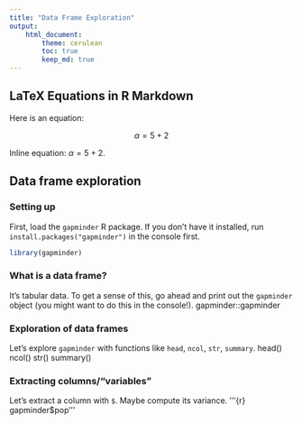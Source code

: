 ```yaml
---
title: "Data Frame Exploration"
output: 
    html_document:
        theme: cerulean
        toc: true
        keep_md: true
---
```


## LaTeX Equations in R Markdown

Here is an equation:

$$\alpha = 5 + 2$$

Inline equation: $\alpha = 5 + 2$. 

## Data frame exploration

### Setting up

First, load the `gapminder` R package. If you don't have it installed, run `install.packages("gapminder")` in the console first.

```r
library(gapminder)
```

### What is a data frame?

It's tabular data. To get a sense of this, go ahead and print out the `gapminder` object (you might want to do this in the console!).
gapminder::gapminder

### Exploration of data frames

Let's explore `gapminder` with functions like `head`, `ncol`, `str`, `summary`.
head()
ncol()
str()
summary()

### Extracting columns/"variables"

Let's extract a column with `$`. Maybe compute its variance.
'''{r}
gapminder$pop
'''